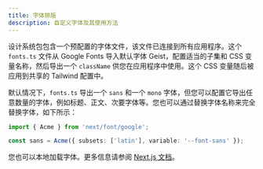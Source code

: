 ```yaml
---
title: 字体排版
description: 自定义字体及其使用方法
---
```


设计系统包包含一个预配置的字体文件，该文件已连接到所有应用程序。这个 `fonts.ts` 文件从 Google Fonts 导入默认字体 Geist，配置适当的子集和 CSS 变量名称，然后导出一个 `className` 供您在应用程序中使用。这个 CSS 变量随后被应用到共享的 Tailwind 配置中。

默认情况下，`fonts.ts` 导出一个 `sans` 和一个 `mono` 字体，但您可以配置它导出任意数量的字体，例如标题、正文、次要字体等。您也可以通过替换字体名称来完全替换字体，如下所示：

```ts zh/packages/design-system/lib/fonts.ts
import { Acme } from 'next/font/google';

const sans = Acme({ subsets: ['latin'], variable: '--font-sans' });
```

您也可以本地加载字体。更多信息请参阅 [Next.js 文档](https://nextjs.org/docs/app/building-your-application/optimizing/fonts)。